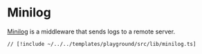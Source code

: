 # Minilog

[Minilog](https://minilog.dev/) is a middleware that sends logs to a remote server.

```tsx [src/lib/minilog.ts]
// [!include ~/../../templates/playground/src/lib/minilog.ts]
```
